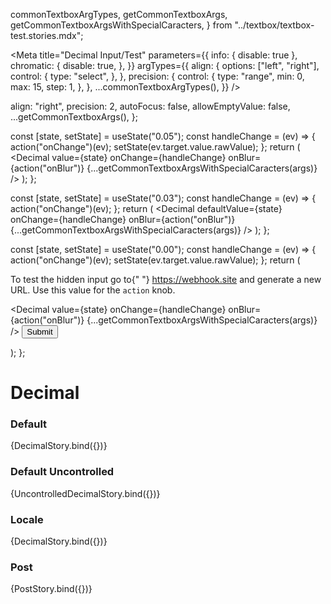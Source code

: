 
  commonTextboxArgTypes,
  getCommonTextboxArgs,
  getCommonTextboxArgsWithSpecialCaracters,
} from "../textbox/textbox-test.stories.mdx";

<Meta
  title="Decimal Input/Test"
  parameters={{
    info: { disable: true },
    chromatic: {
      disable: true,
    },
  }}
  argTypes={{
    align: {
      options: ["left", "right"],
      control: {
        type: "select",
      },
    },
    precision: {
      control: {
        type: "range",
        min: 0,
        max: 15,
        step: 1,
      },
    },
    ...commonTextboxArgTypes(),
  }}
/>

  align: "right",
  precision: 2,
  autoFocus: false,
  allowEmptyValue: false,
  ...getCommonTextboxArgs(),
};

  const [state, setState] = useState("0.05");
  const handleChange = (ev) => {
    action("onChange")(ev);
    setState(ev.target.value.rawValue);
  };
  return (
    <Decimal
      value={state}
      onChange={handleChange}
      onBlur={action("onBlur")}
      {...getCommonTextboxArgsWithSpecialCaracters(args)}
    />
  );
};

  const [state, setState] = useState("0.03");
  const handleChange = (ev) => {
    action("onChange")(ev);
  };
  return (
    <Decimal
      defaultValue={state}
      onChange={handleChange}
      onBlur={action("onBlur")}
      {...getCommonTextboxArgsWithSpecialCaracters(args)}
    />
  );
};

  const [state, setState] = useState("0.00");
  const handleChange = (ev) => {
    action("onChange")(ev);
    setState(ev.target.value.rawValue);
  };
  return (
    <form method="POST" action={actionArg} target="_blank">
      <p>
        To test the hidden input go to{" "}
        <a href="https://webhook.site">https://webhook.site</a> and generate a
        new URL. Use this value for the <code>action</code> knob.
      </p>
      <Decimal
        value={state}
        onChange={handleChange}
        onBlur={action("onBlur")}
        {...getCommonTextboxArgsWithSpecialCaracters(args)}
      />
      <button type="submit">Submit</button>
    </form>
  );
};

# Decimal

### Default

<Canvas>
  <Story name="default" args={commonArgs}>
    {DecimalStory.bind({})}
  </Story>
</Canvas>

### Default Uncontrolled

<Preview>
  <Story name="uncontrolled default" args={commonArgs}>
    {UncontrolledDecimalStory.bind({})}
  </Story>
</Preview>

### Locale

<Canvas>
  <Story
    name="locale"
    argTypes={{
      locale: {
        options: ["en", "fr", "no", "es-ES", "pt-PT", "it"],
        control: { type: "select" },
      },
    }}
    args={{ ...commonArgs, locale: undefined }}
  >
    {DecimalStory.bind({})}
  </Story>
</Canvas>

### Post

<Canvas>
  <Story name="post" args={{ ...commonArgs, action: "" }}>
    {PostStory.bind({})}
  </Story>
</Canvas>
